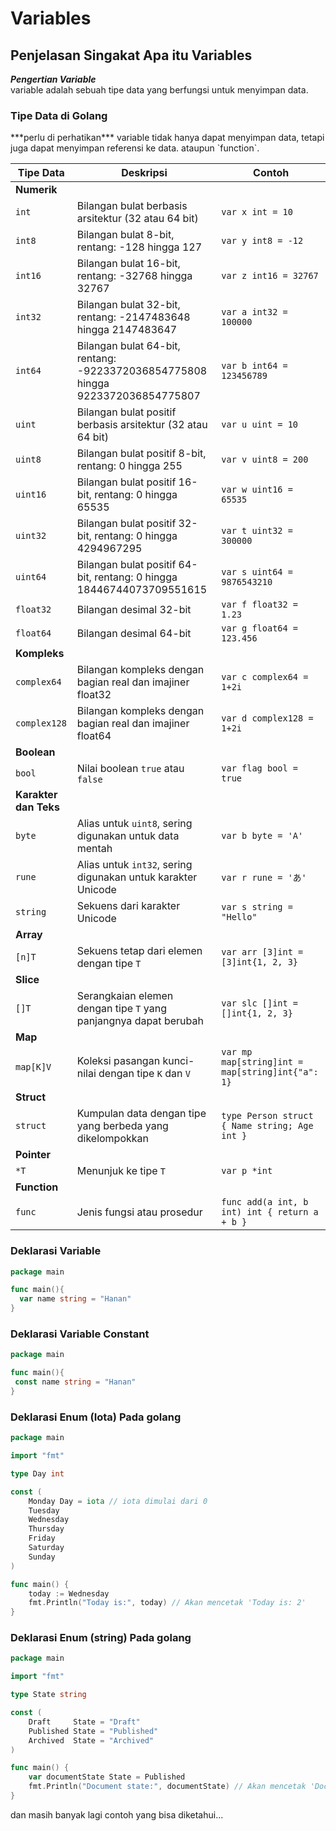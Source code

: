 
# Variables

## Penjelasan Singakat Apa itu Variables

***Pengertian Variable*** <br />
variable adalah sebuah tipe data yang berfungsi untuk menyimpan data.


### Tipe Data di Golang
<Callout>
  ***perlu di perhatikan***
  variable tidak hanya dapat menyimpan data, tetapi juga dapat menyimpan referensi ke data.
  ataupun `function`.
</Callout>


| **Tipe Data**      | **Deskripsi**                                                  | **Contoh**                               |
|--------------------|----------------------------------------------------------------|------------------------------------------|
| **Numerik**        |                                                                |                                          |
| `int`              | Bilangan bulat berbasis arsitektur (32 atau 64 bit)            | `var x int = 10`                         |
| `int8`             | Bilangan bulat 8-bit, rentang: -128 hingga 127                 | `var y int8 = -12`                       |
| `int16`            | Bilangan bulat 16-bit, rentang: -32768 hingga 32767            | `var z int16 = 32767`                    |
| `int32`            | Bilangan bulat 32-bit, rentang: -2147483648 hingga 2147483647  | `var a int32 = 100000`                   |
| `int64`            | Bilangan bulat 64-bit, rentang: -9223372036854775808 hingga 9223372036854775807 | `var b int64 = 123456789`   |
| `uint`             | Bilangan bulat positif berbasis arsitektur (32 atau 64 bit)    | `var u uint = 10`                        |
| `uint8`            | Bilangan bulat positif 8-bit, rentang: 0 hingga 255            | `var v uint8 = 200`                      |
| `uint16`           | Bilangan bulat positif 16-bit, rentang: 0 hingga 65535         | `var w uint16 = 65535`                   |
| `uint32`           | Bilangan bulat positif 32-bit, rentang: 0 hingga 4294967295    | `var t uint32 = 300000`                  |
| `uint64`           | Bilangan bulat positif 64-bit, rentang: 0 hingga 18446744073709551615 | `var s uint64 = 9876543210`   |
| `float32`          | Bilangan desimal 32-bit                                        | `var f float32 = 1.23`                   |
| `float64`          | Bilangan desimal 64-bit                                        | `var g float64 = 123.456`                |
| **Kompleks**       |                                                                |                                          |
| `complex64`        | Bilangan kompleks dengan bagian real dan imajiner float32      | `var c complex64 = 1+2i`                 |
| `complex128`       | Bilangan kompleks dengan bagian real dan imajiner float64      | `var d complex128 = 1+2i`                |
| **Boolean**        |                                                                |                                          |
| `bool`             | Nilai boolean `true` atau `false`                              | `var flag bool = true`                   |
| **Karakter dan Teks** |                                                            |                                          |
| `byte`             | Alias untuk `uint8`, sering digunakan untuk data mentah        | `var b byte = 'A'`                       |
| `rune`             | Alias untuk `int32`, sering digunakan untuk karakter Unicode   | `var r rune = 'あ'`                      |
| `string`           | Sekuens dari karakter Unicode                                  | `var s string = "Hello"`                 |
| **Array**          |                                                                |                                          |
| `[n]T`             | Sekuens tetap dari elemen dengan tipe `T`                      | `var arr [3]int = [3]int{1, 2, 3}`       |
| **Slice**          |                                                                |                                          |
| `[]T`              | Serangkaian elemen dengan tipe `T` yang panjangnya dapat berubah| `var slc []int = []int{1, 2, 3}`         |
| **Map**            |                                                                |                                          |
| `map[K]V`          | Koleksi pasangan kunci-nilai dengan tipe `K` dan `V`           | `var mp map[string]int = map[string]int{"a": 1}` |
| **Struct**         |                                                                |                                          |
| `struct`           | Kumpulan data dengan tipe yang berbeda yang dikelompokkan      | `type Person struct { Name string; Age int }` |
| **Pointer**        |                                                                |                                          |
| `*T`               | Menunjuk ke tipe `T`                                           | `var p *int`                             |
| **Function**       |                                                                |                                          |
| `func`             | Jenis fungsi atau prosedur                                     | `func add(a int, b int) int { return a + b }` |




### Deklarasi Variable 
```go {4,4} copy showLineNumbers
package main

func main(){
  var name string = "Hanan"
}

```

### Deklarasi Variable Constant 
```go {4,4} copy showLineNumbers
package main

func main(){
 const name string = "Hanan"
}

```


### Deklarasi Enum (Iota) Pada golang
```go copy showLineNumbers
package main

import "fmt"

type Day int

const (
    Monday Day = iota // iota dimulai dari 0
    Tuesday
    Wednesday
    Thursday
    Friday
    Saturday
    Sunday
)

func main() {
    today := Wednesday
    fmt.Println("Today is:", today) // Akan mencetak 'Today is: 2'
}
```

### Deklarasi Enum (string) Pada golang
```go copy showLineNumbers
package main

import "fmt"

type State string

const (
    Draft     State = "Draft"
    Published State = "Published"
    Archived  State = "Archived"
)

func main() {
    var documentState State = Published
    fmt.Println("Document state:", documentState) // Akan mencetak 'Document state: Published'
}
```

dan masih banyak lagi contoh yang bisa diketahui...

